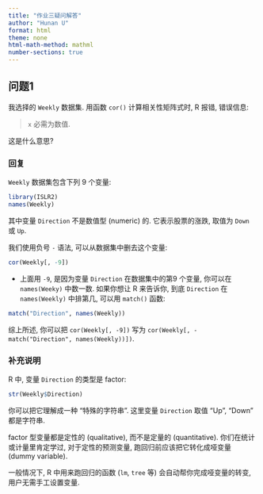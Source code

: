 ```yaml
---
title: "作业三疑问解答"
author: "Hunan U"
format: html
theme: none
html-math-method: mathml
number-sections: true
---
```


## 问题1

我选择的 `Weekly` 数据集. 用函数 `cor()`
计算相关性矩阵式时, R 报错, 错误信息:

> `x` 必需为数值. 

这是什么意思?

### 回复

`Weekly` 数据集包含下列 9 个变量:

```r
library(ISLR2)
names(Weekly)
```

其中变量 `Direction` 不是数值型 (numeric) 的. 它表示股票的涨跌, 取值为 `Down` 或 `Up`. 

我们使用负号 `-` 语法, 可以从数据集中删去这个变量:

```r
cor(Weekly[, -9])
```

- 上面用 `-9`, 是因为变量 `Direction` 在数据集中的第9 个变量, 你可以在
`names(Weeky)` 中数一数. 如果你想让 R 来告诉你, 到底 `Direction` 在
`names(Weekly)` 中排第几, 可以用 `match()` 函数:

```r
match("Direction", names(Weekly))
```

综上所述, 你可以把 `cor(Weekly[, -9])` 写为
`cor(Weekly[, -match("Direction", names(Weekly))])`.

### 补充说明

R 中, 变量 `Direction` 的类型是 factor:

```r
str(Weekly$Direction)
```

你可以把它理解成一种 "特殊的字符串".
这里变量 `Direction` 取值 "Up", "Down" 都是字符串.

factor 型变量都是定性的 (qualitative),
而不是定量的 (quantitative).
你们在统计或计量里肯定学过, 对于定性的预测变量,
跑回归前应该把它转化成哑变量 (dummy variable).

一般情况下, R 中用来跑回归的函数 (`lm`,
`tree` 等) 会自动帮你完成哑变量的转变,
用户无需手工设置变量.






